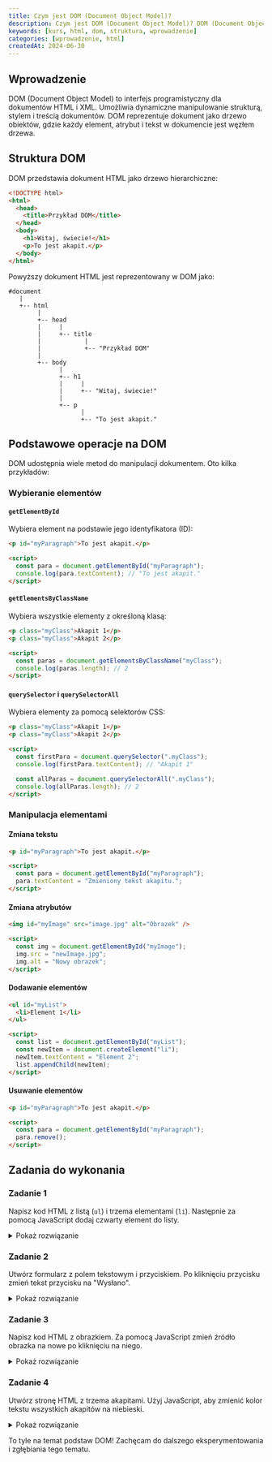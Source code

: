```yaml
---
title: Czym jest DOM (Document Object Model)?
description: Czym jest DOM (Document Object Model)? DOM (Document Object Model) to interfejs programistyczny dla dokumentów HTML i XML. Umożliwia dynamiczne manipulowanie strukturą, stylem i treścią dokumentów. DOM reprezentuje dokument jako drzewo obiektów, gdzie każdy element, atrybut i tekst w dokumencie jest węzłem drzewa.
keywords: [kurs, html, dom, struktura, wprowadzenie]
categories: [wprowadzenie, html]
createdAt: 2024-06-30
---
```


## Wprowadzenie

DOM (Document Object Model) to interfejs programistyczny dla dokumentów HTML i XML. Umożliwia dynamiczne manipulowanie strukturą, stylem i treścią dokumentów. DOM reprezentuje dokument jako drzewo obiektów, gdzie każdy element, atrybut i tekst w dokumencie jest węzłem drzewa.

## Struktura DOM

DOM przedstawia dokument HTML jako drzewo hierarchiczne:

```html
<!DOCTYPE html>
<html>
  <head>
    <title>Przykład DOM</title>
  </head>
  <body>
    <h1>Witaj, świecie!</h1>
    <p>To jest akapit.</p>
  </body>
</html>
```

Powyższy dokument HTML jest reprezentowany w DOM jako:

```
#document
   |
   +-- html
        |
        +-- head
        |     |
        |     +-- title
        |            |
        |            +-- "Przykład DOM"
        |
        +-- body
              |
              +-- h1
              |     |
              |     +-- "Witaj, świecie!"
              |
              +-- p
                    |
                    +-- "To jest akapit."
```

## Podstawowe operacje na DOM

DOM udostępnia wiele metod do manipulacji dokumentem. Oto kilka przykładów:

### Wybieranie elementów

#### `getElementById`

Wybiera element na podstawie jego identyfikatora (ID):

```html
<p id="myParagraph">To jest akapit.</p>

<script>
  const para = document.getElementById("myParagraph");
  console.log(para.textContent); // "To jest akapit."
</script>
```

#### `getElementsByClassName`

Wybiera wszystkie elementy z określoną klasą:

```html
<p class="myClass">Akapit 1</p>
<p class="myClass">Akapit 2</p>

<script>
  const paras = document.getElementsByClassName("myClass");
  console.log(paras.length); // 2
</script>
```

#### `querySelector` i `querySelectorAll`

Wybiera elementy za pomocą selektorów CSS:

```html
<p class="myClass">Akapit 1</p>
<p class="myClass">Akapit 2</p>

<script>
  const firstPara = document.querySelector(".myClass");
  console.log(firstPara.textContent); // "Akapit 1"

  const allParas = document.querySelectorAll(".myClass");
  console.log(allParas.length); // 2
</script>
```

### Manipulacja elementami

#### Zmiana tekstu

```html
<p id="myParagraph">To jest akapit.</p>

<script>
  const para = document.getElementById("myParagraph");
  para.textContent = "Zmieniony tekst akapitu.";
</script>
```

#### Zmiana atrybutów

```html
<img id="myImage" src="image.jpg" alt="Obrazek" />

<script>
  const img = document.getElementById("myImage");
  img.src = "newImage.jpg";
  img.alt = "Nowy obrazek";
</script>
```

#### Dodawanie elementów

```html
<ul id="myList">
  <li>Element 1</li>
</ul>

<script>
  const list = document.getElementById("myList");
  const newItem = document.createElement("li");
  newItem.textContent = "Element 2";
  list.appendChild(newItem);
</script>
```

#### Usuwanie elementów

```html
<p id="myParagraph">To jest akapit.</p>

<script>
  const para = document.getElementById("myParagraph");
  para.remove();
</script>
```

## Zadania do wykonania

### Zadanie 1

Napisz kod HTML z listą (`ul`) i trzema elementami (`li`). Następnie za pomocą JavaScript dodaj czwarty element do listy.

<details>
  <summary>
    <span>Pokaż rozwiązanie</span>
  </summary>

```html
<!DOCTYPE html>
<html lang="pl">
  <head>
    <meta charset="UTF-8" />
    <meta name="viewport" content="width=device-width, initial-scale=1.0" />
    <title>Lista</title>
  </head>
  <body>
    <ul id="myList">
      <li>Element 1</li>
      <li>Element 2</li>
      <li>Element 3</li>
    </ul>
    <script>
      const list = document.getElementById("myList");
      const newItem = document.createElement("li");
      newItem.textContent = "Element 4";
      list.appendChild(newItem);
    </script>
  </body>
</html>
```

</details>

### Zadanie 2

Utwórz formularz z polem tekstowym i przyciskiem. Po kliknięciu przycisku zmień tekst przycisku na "Wysłano".

<details>
  <summary>
    <span>Pokaż rozwiązanie</span>
  </summary>

```html
<!DOCTYPE html>
<html lang="pl">
  <head>
    <meta charset="UTF-8" />
    <meta name="viewport" content="width=device-width, initial-scale=1.0" />
    <title>Formularz</title>
  </head>
  <body>
    <form id="myForm">
      <input type="text" id="myInput" />
      <button type="button" id="myButton">Wyślij</button>
    </form>
    <script>
      const button = document.getElementById("myButton");
      button.addEventListener("click", () => {
        button.textContent = "Wysłano";
      });
    </script>
  </body>
</html>
```

</details>

### Zadanie 3

Napisz kod HTML z obrazkiem. Za pomocą JavaScript zmień źródło obrazka na nowe po kliknięciu na niego.

<details>
  <summary>
    <span>Pokaż rozwiązanie</span>
  </summary>

```html
<!DOCTYPE html>
<html lang="pl">
  <head>
    <meta charset="UTF-8" />
    <meta name="viewport" content="width=device-width, initial-scale=1.0" />
    <title>Obrazek</title>
  </head>
  <body>
    <img id="myImage" src="image.jpg" alt="Obrazek" />
    <script>
      const img = document.getElementById("myImage");
      img.addEventListener("click", () => {
        img.src = "newImage.jpg";
      });
    </script>
  </body>
</html>
```

</details>

### Zadanie 4

Utwórz stronę HTML z trzema akapitami. Użyj JavaScript, aby zmienić kolor tekstu wszystkich akapitów na niebieski.

<details>
  <summary>
    <span>Pokaż rozwiązanie</span>
  </summary>

```html
<!DOCTYPE html>
<html lang="pl">
  <head>
    <meta charset="UTF-8" />
    <meta name="viewport" content="width=device-width, initial-scale=1.0" />
    <title>Kolor tekstu</title>
  </head>
  <body>
    <p>Akapit 1</p>
    <p>Akapit 2</p>
    <p>Akapit 3</p>
    <script>
      const paragraphs = document.querySelectorAll("p");
      paragraphs.forEach((p) => {
        p.style.color = "blue";
      });
    </script>
  </body>
</html>
```

</details>

To tyle na temat podstaw DOM! Zachęcam do dalszego eksperymentowania i zgłębiania tego tematu.
